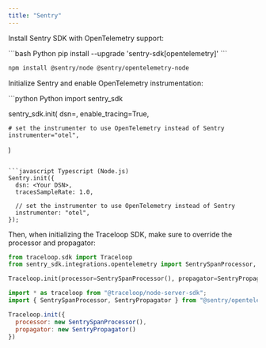 ```yaml
---
title: "Sentry"
---
```


Install Sentry SDK with OpenTelemetry support:

<CodeGroup>
```bash Python
pip install --upgrade 'sentry-sdk[opentelemetry]'
```

```bash Typescript (Node.js)
npm install @sentry/node @sentry/opentelemetry-node
```

</CodeGroup>

Initialize Sentry and enable OpenTelemetry instrumentation:

<CodeGroup>
```python Python
import sentry_sdk

sentry_sdk.init(
    dsn=<Your DSN>,
    enable_tracing=True,

    # set the instrumenter to use OpenTelemetry instead of Sentry
    instrumenter="otel",
)

```

```javascript Typescript (Node.js)
Sentry.init({
  dsn: <Your DSN>,
  tracesSampleRate: 1.0,

  // set the instrumenter to use OpenTelemetry instead of Sentry
  instrumenter: "otel",
});
```

</CodeGroup>

Then, when initializing the Traceloop SDK, make sure to override the processor and propagator:
<CodeGroup>
```python Python
from traceloop.sdk import Traceloop
from sentry_sdk.integrations.opentelemetry import SentrySpanProcessor, SentryPropagator

Traceloop.init(processor=SentrySpanProcessor(), propagator=SentryPropagator())
```

```javascript Typescript (Node.js)
import * as traceloop from "@traceloop/node-server-sdk";
import { SentrySpanProcessor, SentryPropagator } from "@sentry/opentelemetry-node";

Traceloop.init({
  processor: new SentrySpanProcessor(),
  propagator: new SentryPropagator()
})
```
</CodeGroup>